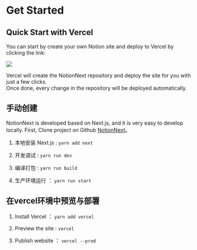 # Get Started

## Quick Start with Vercel

You can start by create your own Notion site and deploy to Vercel by clicking the link:

[![](https://vercel.com/button)](https://vercel.com/new/clone?demo-description=Notion%20powered%20site%20Built%20with%20Next.js.&demo-image=https%3A%2F%2Fdocs.tangly1024.com%2Fdemo.png&demo-title=Notion%20Next20Blog&demo-url=https%3A%2F%2Fblog.tangly1024.com%2F&project-name=notion-next-blog&repository-name=NotionNexts&s=https%3A%2F%2Fgithub.com%2Ftangly1024%2FNotionNext
)

Vercel will create the NotionNext repository and deploy the site for you with just a few clicks.  
Once done, every change in the repository will be deployed automatically.


## 手动创建 

NotionNext is developed based on Next.js, and it is very easy to develop locally. First, Clone project on Github  [NotionNext](https://github.com/tangly1024/NotionNext.git)。

1. 本地安装 Next.js : `yarn add next`

2. 开发调试 : `yarn run dev`

3. 编译打包 : `yarn run build`

4. 生产环境运行 ：  `yarn run start`


## 在vercel环境中预览与部署

1. Install Vercel ： `yarn add vercel`

2. Preview the site  : `vercel`

3. Publish website  ： `vercel --prod`
